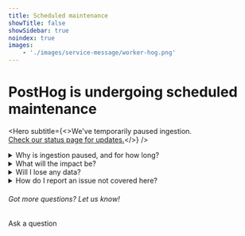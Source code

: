 ```yaml
---
title: Scheduled maintenance
showTitle: false
showSidebar: true
noindex: true
images:
    - './images/service-message/worker-hog.png'
---
```




<div className="block mb-8 mx-auto" style={{ maxWidth: '370px' }}>
  <GatsbyImage image={getImage(props.images[0])} alt="Worker hog" placeholder="none" />
</div>

<h1 className="text-center px-2 md:px-8 text-3xl md:text-5xl xl:text-6xl relative z-20">
  PostHog is undergoing <span className="text-red">scheduled</span> maintenance
</h1>

<Hero
    subtitle={<>We've temporarily paused ingestion.<br/><a href="https://status.posthog.com/">Check our status page for updates.</a></>}
/>

<details>
  <summary>Why is ingestion paused, and for how long?</summary>
  <p>
    We're migrating the Postgres database for our US cloud to make PostHog faster, and more scalable. We can't migrate the database efficiently while it's in use, so we've temporarily paused ingestion. This is a planned event and is not related to an incident or outage.

    We started work at 11:00 UTC, April 28 and expect it to take up to four hours. If it takes longer, we'll keep this page updated with the latest information. We'll remove the in-app banner once work is finished.
</p>
</details>

<details>
<summary>What will the impact be?</summary>
  <p>
    This work will only impact users on our US Cloud, regardless of where they are in the world. Self-hosted and EU Cloud users are unaffected.

    You'll still be able to log in and use PostHog to analyze historic data as normal, but no new data will be ingested to PostHog while this maintenance is underway. Instead, we'll store data and ingest it as normal once the work is complete. Events will be delayed, but not lost.

    Feature flags and experiments will function as expected for your users, but you won't be able to make changes to them until the maintenance is complete.
</p>
</details>

<details>
<summary>Will I lose any data?</summary>
  <p>
    No. No events or data will be lost. Instead, data will be delayed during the maintenance period and become accessible once the work is complete.
</p>
</details>

<details>
  <summary>How do I report an issue not covered here?</summary>
  <p>
    If you're seeing a bug or other unexpected behaviour, you can <a href="http://app.posthog.com/home#supportModal" target="_blank">report it in the app</a>. Alternatively, you can <a href="/questions" target="_blank">ask us a question via the community forum</a>.

    If you suspect an outage or incident affecting PostHog services, we recommend checking [our status page](https://status.posthog.com/) before reporting.
</p>
</details>

<div className="centered py-5">
<h6>Got more questions? Let us know!</h6>
<CallToAction type="primary" width="84" to="/questions">
    Ask a question
</CallToAction>
</div>
